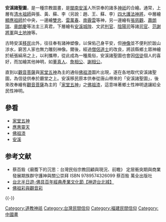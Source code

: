 '''安溪諸聖圖'''，是一種宗教圖畫，是[[閩南|閩南]][[安溪|安溪]]人所崇奉的諸多[[神祇|神祇]]的合繪。通常，上層有[[清水祖師|清水祖師]]與張、黃、蘇、李（另說：趙、王、蘇、李）[[清水祖師#烏面祖師|四大護法神將]]，中層繪[[顯應祖師|顯應祖師]]於中央，一邊繪[[雙忠|雙忠]]、[[雷萬春|雷萬春]]、[[南霽雲|南霽雲]]等神，另一邊繪有[[張慈觀|張慈觀]]、[[蕭朗瑞|蕭朗瑞]]、[[章朗慶|章朗慶]]等法主三真君，下層繪有[[安溪城隍|安溪城隍]]、文武[[判官_(神祇)|判官]]、[[陰陽司|陰陽司]]等諸[[城隍諸司|司官]]、[[范謝將軍|范謝將軍]]與[[土地神|土地神]]等。

古時安溪[[移民|移民]]出外，往往奉有諸神塑像，以保佑己身平安，但[[神像|神像]]並不便利於跋山涉水，窮苦人家也無力雕刻神像。爾後，經過[[出家眾|僧侶]][[道士|道士]]的改良，將該縣鄉土眾神繪於紙張絹帛之上，以利攜帶，從此成為一種風俗，安溪諸聖圖也會因[[信徒|信徒]]個人的喜好，而加繪其他神明，如[[董伯華|董真人]]、[[詹敦仁|詹相公]]、[[謝疊山|謝相公]]。

直到以[[觀音菩薩|觀音菩薩]]與[[家堂五神|家堂五神]]為主的通俗[[佛祖漆|佛祖漆]]圖片出現，遂在各地取代安溪諸聖圖，為信徒供奉於廳堂之上。安溪移民原本供奉從唐山帶來的「安溪諸聖圖」，後來改奉繪有[[觀音菩薩|觀音菩薩]]為主的「[[家堂五神|家堂五神]]」之[[佛祖漆|佛祖漆]]，這意味著鄉土性神明退讓給全民性神明。

==參看==
*[[家堂五神|家堂五神]]
*[[應惠靈天|應惠靈天]]
*[[佛祖漆|佛祖漆]]
*[[安溪|安溪]]

== 参考文献 ==
{{Reflist}}
*蔡百銓《廟簷下的沉思：台灣民俗宗教回顧與現況、前瞻》 定居衝突期與商業發展期族群守護神與關公崇拜 ISBN 9789574326099 蔡百銓 萬全出版社
* [https://taiwantour.info/wanhua-buddha-with-a/ 台北半日遊-佛具百年經典產業文化節【神遊台北城】] {{Wayback|url=https://taiwantour.info/wanhua-buddha-with-a/ |date=20210513162933 }}
*[https://religion.moi.gov.tw/Knowledge/Content?ci=2&cid=12 佛祖彩與觀音彩] {{Wayback|url=https://religion.moi.gov.tw/Knowledge/Content?ci=2&cid=12 |date=20171010211852 }}

{{-}}
{{安溪諸聖}}

[[Category:道教神祇|Category:道教神祇]]
[[Category:台灣民間信仰|Category:台灣民間信仰]]
[[Category:福建民間信仰|Category:福建民間信仰]]
[[Category:中國畫|Category:中國畫]]

{{Taoism-stub}}